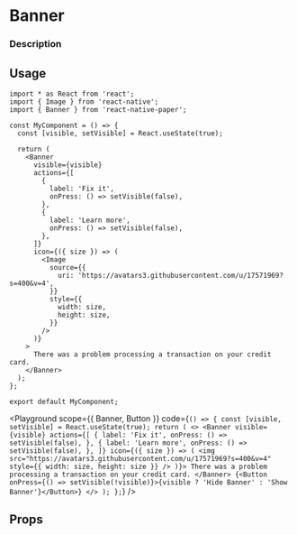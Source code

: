 

# Banner

### Description

## Usage

```tsx
import * as React from 'react';
import { Image } from 'react-native';
import { Banner } from 'react-native-paper';

const MyComponent = () => {
  const [visible, setVisible] = React.useState(true);

  return (
    <Banner
      visible={visible}
      actions={[
        {
          label: 'Fix it',
          onPress: () => setVisible(false),
        },
        {
          label: 'Learn more',
          onPress: () => setVisible(false),
        },
      ]}
      icon={({ size }) => (
        <Image
          source={{
            uri: 'https://avatars3.githubusercontent.com/u/17571969?s=400&v=4',
          }}
          style={{
            width: size,
            height: size,
          }}
        />
      )}
    >
      There was a problem processing a transaction on your credit card.
    </Banner>
  );
};

export default MyComponent;
```

<Playground
  scope={{ Banner, Button }}
  code={`
() => {
  const [visible, setVisible] = React.useState(true);
  return (
    <>
      <Banner
        visible={visible}
        actions={[
          {
            label: 'Fix it',
            onPress: () => setVisible(false),
          },
          {
            label: 'Learn more',
            onPress: () => setVisible(false),
          },
        ]}
        icon={({ size }) => (
          <img
            src="https://avatars3.githubusercontent.com/u/17571969?s=400&v=4"
            style={{ width: size, height: size }}
          />
        )}>
        There was a problem processing a transaction on your credit card.
      </Banner>
      {<Button onPress={() => setVisible(!visible)}>{visible ? 'Hide Banner' : 'Show Banner'}</Button>}
    </>
  );
};
`}
/>

## Props
